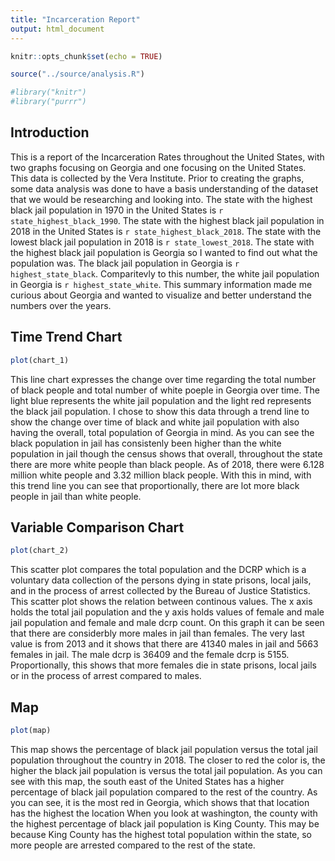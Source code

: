```yaml
---
title: "Incarceration Report"
output: html_document
---
```


```r
knitr::opts_chunk$set(echo = TRUE)
```

```r
source("../source/analysis.R")

#library("knitr")
#library("purrr")
```

## **Introduction**
This is a report of the Incarceration Rates throughout the United States, with two graphs focusing on Georgia and one focusing on the United States. This data is collected by the Vera Institute. Prior to creating the graphs, some data analysis was done to have a basis understanding of the dataset that we would be researching and looking into. The state with the highest black jail population in 1970 in the United States is `r state_highest_black_1990`. The state with the highest black jail population in 2018 in the United States is `r state_highest_black_2018`. The state with the lowest black jail population in 2018 is `r state_lowest_2018`. The state with the highest black jail population is Georgia so I wanted to find out what the population was. The black jail population in Georgia is `r highest_state_black`. Comparitevly to this number, the white jail population in Georgia is `r highest_state_white`. This summary information made me curious about Georgia and wanted to visualize and better understand the numbers over the years. 

## **Time Trend Chart**
```r
plot(chart_1)
```

This line chart expresses the change over time regarding the total number of black people and total number of white poeple in Georgia over time. The light blue represents the white jail population and the light red represents the black jail population. I chose to show this data through a trend line to show the change over time of black and white jail population with also having the overall, total population of Georgia in mind. As you can see the black population in jail has consistenly been higher than the white population in jail though the census shows that overall, throughout the state there are more white people than black people. As of 2018, there were 6.128 million white people and 3.32 million black people. With this in mind, with this trend line you can see that proportionally, there are lot more black people in jail than white people.

## **Variable Comparison Chart**
```r
plot(chart_2)
```

This scatter plot compares the total population and the DCRP which is a voluntary data collection of the persons dying in state prisons, local jails, and in the process of arrest collected by the Bureau of Justice Statistics. This scatter plot shows the relation between continous values. The x axis holds the total jail population and the y axis holds values of female and male jail population and female and male dcrp count. On this graph it can be seen that there are considerbly more males in jail than females. The very last value is from 2013 and it shows that there are 41340 males in jail and 5663 females in jail. The male dcrp is 36409 and the female dcrp is 5155. Proportionally, this shows that more females die in state prisons, local jails or in the process of arrest compared to males. 

## **Map**
```r
plot(map)
```

This map shows the percentage of black jail population versus the total jail population throughout the country in 2018. The closer to red the color is, the higher the black jail population is versus the total jail population. As you can see with this map, the south east of the United States has a higher percentage of black jail population compared to the rest of the country. As you can see, it is the most red in Georgia, which shows that that location has the highest the location When you look at washington, the county with the highest percentage of black jail population is King County. This may be because King County has the highest total population within the state, so more people are arrested compared to the rest of the state. 
